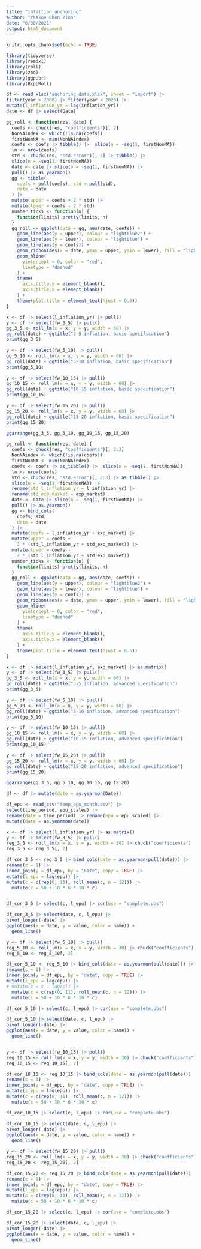 ```yaml
---
title: "Infaltion_anchoring"
author: "Yaakov Chen Zion"
date: "6/30/2021"
output: html_document
---
```


```r
knitr::opts_chunk$set(echo = TRUE)
```


```r
library(tidyverse)
library(readxl)
library(roll)
library(zoo)
library(ggpubr)
library(RcppRoll)

df <- read_xlsx("anchoring_data.xlsx", sheet = "import") |>
filter(year > 2000) |> filter(year < 2020) |>
mutate(l_inflation_yr = lag(inflation_yr))
date <- df |> select(Date)
```


```r
gg_roll <- function(res, date) {
  coefs <- chuck(res, "coefficients")[, 2]
  NonNAindex <- which(!is.na(coefs))
  firstNonNA <- min(NonNAindex)
  coefs <- coefs |> tibble() |>  slice(n = -seq(1, firstNonNA))
  ln <- nrow(coefs)
  std <- chuck(res, "std.error")[, 2] |> tibble() |>
  slice(n = -seq(1, firstNonNA))
  date <- date |> slice(n = -seq(1, firstNonNA)) |>
  pull() |> as.yearmon()
  gg <- tibble(
    coefs = pull(coefs), std = pull(std),
    date = date
  ) |>
  mutate(upper = coefs + 2 * std) |>
  mutate(lower = coefs - 2 * std)
  number_ticks <- function(n) {
    function(limits) pretty(limits, n)
  }
  gg_roll <- ggplot(data = gg, aes(date, coefs)) +
    geom_line(aes(y = upper), colour = "lightblue2") +
    geom_line(aes(y = lower), colour = "lightblue") +
    geom_line(aes(y = coefs)) +
    geom_ribbon(aes(x = date, ymax = upper, ymin = lower), fill = "lightblue", alpha = .1) +
    geom_hline(
      yintercept = 0, color = "red",
      linetype = "dashed"
    ) +
    theme(
      axis.title.y = element_blank(),
      axis.title.x = element_blank()
    ) +
    theme(plot.title = element_text(hjust = 0.5))
}
```

```r

x <- df |> select(l_inflation_yr) |> pull()
y <- df |> select(fw_3_5) |> pull()
gg_3_5 <- roll_lm(x = x, y = y, width = 60) |>
gg_roll(date) + ggtitle("3-5 inflation, basic specification")
print(gg_3_5)

y <- df |> select(fw_5_10) |> pull()
gg_5_10 <- roll_lm(x = x, y = y, width = 60) |>
gg_roll(date) + ggtitle("5-10 inflation, basic specification")
print(gg_5_10)

y <- df |> select(fw_10_15) |> pull()
gg_10_15 <- roll_lm(x = x, y = y, width = 60) |>
gg_roll(date) + ggtitle("10-15 inflation, basic specification")
print(gg_10_15)

y <- df |> select(fw_15_20) |> pull()
gg_15_20 <- roll_lm(x = x, y = y, width = 60) |>
gg_roll(date) + ggtitle("15-20 inflation, basic specification")
print(gg_15_20)

ggarrange(gg_3_5, gg_5_10, gg_10_15, gg_15_20)
```

```r
gg_roll <- function(res, date) {
  coefs <- chuck(res, "coefficients")[, 2:3]
  NonNAindex <- which(!is.na(coefs))
  firstNonNA <- min(NonNAindex)
  coefs <- coefs |> as_tibble() |>  slice(n = -seq(1, firstNonNA))
  ln <- nrow(coefs)
  std <- chuck(res, "std.error")[, 2:3] |> as_tibble() |>
  slice(n = -seq(1, firstNonNA)) |>
  rename(std_l_inflation_yr = l_inflation_yr) |>
  rename(std_exp_market = exp_market)
  date <- date |> slice(n = -seq(1, firstNonNA)) |>
  pull() |> as.yearmon()
  gg <- bind_cols(
    coefs, std,
    date = date
  ) |>
  mutate(coefs = l_inflation_yr + exp_market) |>
  mutate(upper = coefs +
    2 * (std_l_inflation_yr + std_exp_market)) |>
  mutate(lower = coefs -
    2 * (std_l_inflation_yr + std_exp_market))
  number_ticks <- function(n) {
    function(limits) pretty(limits, n)
  }
  gg_roll <- ggplot(data = gg, aes(date, coefs)) +
    geom_line(aes(y = upper), colour = "lightblue2") +
    geom_line(aes(y = lower), colour = "lightblue") +
    geom_line(aes(y = coefs)) +
    geom_ribbon(aes(x = date, ymax = upper, ymin = lower), fill = "lightblue", alpha = .1) +
    geom_hline(
      yintercept = 0, color = "red",
      linetype = "dashed"
    ) +
    theme(
      axis.title.y = element_blank(),
      axis.title.x = element_blank()
    ) +
    theme(plot.title = element_text(hjust = 0.5))
}
```


```r

x <- df |> select(l_inflation_yr, exp_market) |> as.matrix()
y <- df |> select(fw_3_5) |> pull()
gg_3_5 <- roll_lm(x = x, y = y, width = 60) |>
gg_roll(date) + ggtitle("3-5 inflation, advanced specification")
print(gg_3_5)

y <- df |> select(fw_5_10) |> pull()
gg_5_10 <- roll_lm(x = x, y = y, width = 60) |>
gg_roll(date) + ggtitle("5-10 inflation, advanced specification")
print(gg_5_10)

y <- df |> select(fw_10_15) |> pull()
gg_10_15 <- roll_lm(x = x, y = y, width = 60) |>
gg_roll(date) + ggtitle("10-15 inflation, advanced specification")
print(gg_10_15)

y <- df |> select(fw_15_20) |> pull()
gg_15_20 <- roll_lm(x = x, y = y, width = 60) |>
gg_roll(date) + ggtitle("15-20 inflation, advanced specification")
print(gg_15_20)

ggarrange(gg_3_5, gg_5_10, gg_10_15, gg_15_20)
```


```r


df <- df |> mutate(date = as.yearmon(Date))

df_epu <- read_csv("temp_epu_month.csv") |>
select(time_period, epu_scaled) |>
rename(date = time_period) |> rename(epu = epu_scaled) |>
mutate(date = as.yearmon(date))

x <- df |> select(l_inflation_yr) |> as.matrix()
y <- df |> select(fw_3_5) |> pull()
reg_3_5 <- roll_lm(x = x, y = y, width = 30) |> chuck("coefficients")
reg_3_5 <- reg_3_5[, 2]

df_cor_3_5 <- reg_3_5 |> bind_cols(date = as.yearmon(pull(date))) |>
rename(c = 1) |>
inner_join(y = df_epu, by = "date", copy = TRUE) |>
mutate(l_epu = lag(epu)) |>
mutate(c = c(rep(0, 11), roll_mean(c, n = 12))) |>
  mutate(c = 50 + 10 * 6 * 10 * c)


df_cor_3_5 |> select(c, l_epu) |> cor(use = "complete.obs")

df_cor_3_5 |> select(date, c, l_epu) |>
pivot_longer(-date) |>
ggplot(aes(x = date, y = value, color = name)) +
  geom_line()

y <- df |> select(fw_5_10) |> pull()
reg_5_10 <- roll_lm(x = x, y = y, width = 30) |> chuck("coefficients")
reg_5_10 <- reg_5_10[, 2]

df_cor_5_10 <- reg_5_10 |> bind_cols(date = as.yearmon(pull(date))) |>
rename(c = 1) |>
inner_join(y = df_epu, by = "date", copy = TRUE) |>
mutate(l_epu = lag(epu)) |>
# mutate(c = c - lag(c)) |>
  mutate(c = c(rep(0, 11), roll_mean(c, n = 12))) |>
  mutate(c = 50 + 10 * 6 * 10 * c)

df_cor_5_10 |> select(c, l_epu) |> cor(use = "complete.obs")

df_cor_5_10 |> select(date, c, l_epu) |>
pivot_longer(-date) |>
ggplot(aes(x = date, y = value, color = name)) +
  geom_line()


y <- df |> select(fw_10_15) |> pull()
reg_10_15 <- roll_lm(x = x, y = y, width = 30) |> chuck("coefficients")
reg_10_15 <- reg_10_15[, 2]

df_cor_10_15 <- reg_10_15 |> bind_cols(date = as.yearmon(pull(date))) |>
rename(c = 1) |>
inner_join(y = df_epu, by = "date", copy = TRUE) |>
mutate(l_epu = lag(epu)) |>
mutate(c = c(rep(0, 11), roll_mean(c, n = 12))) |>
  mutate(c = 50 + 10 * 6 * 10 * c)

df_cor_10_15 |> select(c, l_epu) |> cor(use = "complete.obs")

df_cor_10_15 |> select(date, c, l_epu) |>
pivot_longer(-date) |>
ggplot(aes(x = date, y = value, color = name)) +
  geom_line()

y <- df |> select(fw_15_20) |> pull()
reg_15_20 <- roll_lm(x = x, y = y, width = 30) |> chuck("coefficients")
reg_15_20 <- reg_15_20[, 2]

df_cor_15_20 <- reg_15_20 |> bind_cols(date = as.yearmon(pull(date))) |>
rename(c = 1) |>
inner_join(y = df_epu, by = "date", copy = TRUE) |>
mutate(l_epu = lag(epu)) |>
mutate(c = c(rep(0, 11), roll_mean(c, n = 12))) |>
  mutate(c = 50 + 10 * 6 * 10 * c)

df_cor_15_20 |> select(c, l_epu) |> cor(use = "complete.obs")

df_cor_15_20 |> select(date, c, l_epu) |>
pivot_longer(-date) |>
ggplot(aes(x = date, y = value, color = name)) +
  geom_line()
```
